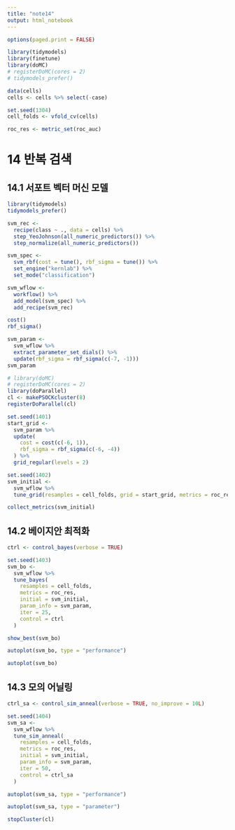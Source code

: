 ```yaml
---
title: "note14"
output: html_notebook
---
```


```r
options(paged.print = FALSE)
```

```r
library(tidymodels)
library(finetune)
library(doMC)
# registerDoMC(cores = 2)
# tidymodels_prefer()
```

```r
data(cells)
cells <- cells %>% select(-case)

set.seed(1304)
cell_folds <- vfold_cv(cells)

roc_res <- metric_set(roc_auc)
```

# 14 반복 검색

## 14.1 서포트 벡터 머신 모델

```r
library(tidymodels)
tidymodels_prefer()

svm_rec <-
  recipe(class ~ ., data = cells) %>%
  step_YeoJohnson(all_numeric_predictors()) %>%
  step_normalize(all_numeric_predictors())

svm_spec <-
  svm_rbf(cost = tune(), rbf_sigma = tune()) %>%
  set_engine("kernlab") %>%
  set_mode("classification")

svm_wflow <-
  workflow() %>%
  add_model(svm_spec) %>%
  add_recipe(svm_rec)
```

```r
cost()
rbf_sigma()
```

```r
svm_param <-
  svm_wflow %>%
  extract_parameter_set_dials() %>%
  update(rbf_sigma = rbf_sigma(c(-7, -1)))
svm_param
```

```r
# library(doMC)
# registerDoMC(cores = 2)
library(doParallel)
cl <- makePSOCKcluster(8)
registerDoParallel(cl)
```

```r
set.seed(1401)
start_grid <-
  svm_param %>%
  update(
    cost = cost(c(-6, 1)),
    rbf_sigma = rbf_sigma(c(-6, -4))
  ) %>%
  grid_regular(levels = 2)

set.seed(1402)
svm_initial <-
  svm_wflow %>%
  tune_grid(resamples = cell_folds, grid = start_grid, metrics = roc_res)
```

```r
collect_metrics(svm_initial)
```

## 14.2 베이지안 최적화

```r
ctrl <- control_bayes(verbose = TRUE)

set.seed(1403)
svm_bo <-
  svm_wflow %>%
  tune_bayes(
    resamples = cell_folds,
    metrics = roc_res,
    initial = svm_initial,
    param_info = svm_param,
    iter = 25,
    control = ctrl
  )
```

```r
show_best(svm_bo)
```

```r
autoplot(svm_bo, type = "performance")
```

```r
autoplot(svm_bo)
```

## 14.3 모의 어닐링

```r
ctrl_sa <- control_sim_anneal(verbose = TRUE, no_improve = 10L)

set.seed(1404)
svm_sa <-
  svm_wflow %>%
  tune_sim_anneal(
    resamples = cell_folds,
    metrics = roc_res,
    initial = svm_initial,
    param_info = svm_param,
    iter = 50,
    control = ctrl_sa
  )
```

```r
autoplot(svm_sa, type = "performance")
```

```r
autoplot(svm_sa, type = "parameter")
```

```r
stopCluster(cl)
```

